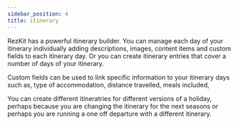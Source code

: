 ```yaml
---
sidebar_position: 4
title: itinerary
---
```


RezKit has a powerful itinerary builder. You can manage each day of your itinerary individually adding descriptions, images, content items and custom fields to each itinerary day. Or you can create itinerary entries that cover a number of days of your itinerary.

Custom fields can be used to link specific information to your itinerary days such as, type of accommodation, distance travelled, meals included, 

You can create different itineratries for different versions of a holiday, perhaps because you are changing the itinerary for the next seasons or perhaps you are running a one off departure with a different itinerary.